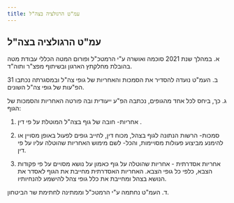 ```yaml
---
title: עמ"ט הרגולציה בצה"ל
---
```


## עמ"ט הרגולציה בצה"ל

א.	במהלך שנת 2021 סוכמה ואושרה ע"י הרמטכ"ל ופורום המטה הכללי עבודת מטה בהובלת מחלקתץ הארגון ובשיתוף מפצ"ר ותוה"ד. 

ב.	העמ"ט נועדה להסדיר את הסמכות והאחריות של גופי צה"ל ובמסגרתה נכתבו 31 הפ"עות של גופי צה"ל השונים. 

ג.	כך, ביחס לכל אחד מהגופים, נכתבה הפ"ע ייעודית ובה פורטה האחריות והסמכות של הגוף: 

   1) אחריות- חובה של גוף בצה"ל המוטלת על פי דין . 

   2) סמכות- הרשות הנתונה לגוף בצהל, מכוח דין, לחייב גופים לפעול באופן מסויין או להימנע מביצוע פעולות מסויימות, והכל- לשם מימוש האחריות  שהוטלה עליו על פי דין. 

   3) אחריות אסדרתית - אחריות שהוטלה על גוף כאמון על נושא מסויים על פי פקודות הצבא, כלפי כל גופי הצבא. האחריות האסדרתית מחייבת את הגוף לאסדר את הנושא בצהל ומחייבת את כלל גופי צהל להישמע להנחיותיו. 

ד.	העמ"ט נחתמה ע"י הרמטכ"ל וממתינה לחתימת שר הביטחון. 
